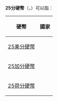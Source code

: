 {{Disambiguation|cat=数字中文混合消歧义}}
'''25分硬幣'''（{{lang-en|25 cents}}，{{lang-nl|25 centen}}）可以指：

{| class=wikitable
!硬幣||國家
|-
|[[25美分硬幣|25美分硬幣]]||{{USA}}
|-
|[[25加分硬幣|25加分硬幣]]||{{CAN}}
|-
|[[25荷分硬幣|25荷分硬幣]]||{{NED}}
|}